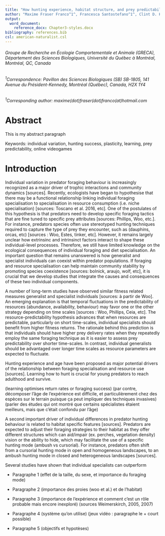 ```yaml
---
title: "How hunting experience, habitat structure, and prey predictability jointly shape individual specialisation in predator foraging mode in an online videogame"
author: "Maxime Fraser Franco^1^, Francesca Santostefano^1^, Clint D. Kelly^1^, Pierre-Olivier Montiglio^1^"
output: 
  word_document:
    reference_docx: Chapter3-styles.docx
bibliography: references.bib
csl: american-naturalist.csl
---
```

###### Groupe de Recherche en Écologie Comportementale et Animale (GRECA), Département des Sciences Biologiques, Université du Québec à Montréal, Montréal, QC, Canada
  
###### ^1^Correspondence: Pavillon des Sciences Biologiques (SB) SB-1805, 141 Avenue du Président-Kennedy, Montréal (Québec), Canada, H2X 1Y4

###### ^1^Corresponding author: maxime(dot)fraser(dot)franco(at)hotmail.com


\newpage
# Abstract {.unnumbered}
This is my abstract paragraph

Keywords: individual variation, hunting success, plasticity, learning, prey predictability, online videogames

\newpage
# Introduction {.unnumbered}

Individual variation in predator foraging behaviour is increasingly recognized as a major driver of trophic interactions and community dynamics [sources]. Recently, ecologists have began to hypothesise that there may be a functional relationship linking individual foraging specialisation to specialisation in resource consumption (i.e. niche specialisation) [sources: Toscano et al. 2016, etc]. One of the postulates of this hypothesis is that predators need to develop specific foraging tactics that are fine tuned to specific prey attributes [sources: Phillips, Woo, etc.]. For instance, predators species often use stereotyped hunting techniques required to capture the type of prey they encounter, such as (dauphins, orcas, etc) [sources : Woo, Estes, tinker, etc]. However, it remains largely unclear how extrinsinc and intrinsinct factors interact to shape these individual-level processes. Therefore, we still have limited knowledge on the ecological consequences of individual foraging and diet specialisation. An important question that remains unanswered is how generalist and specialist individuals can coexist within predator populations. If foraging and resource specialisation can help maintain community stability by promoting species coexistence [sources: bolnick, araujo, wolf, etc], it is crucial that we develop studies that integrate the causes and consequences of these two individual components.
 
A number of long-term studies have observed similar fitness related measures generalist and specialist individuals [sources: à partir de Woo]. An emerging explanation is that temporal fluctuations in the predictability of resources (abundance, availability, behaviour) may favor one or the other strategy depending on time scales [sources : Woo, Phillips, Ceia, etc]. The resource-predictability hypothesis advances that when resources are predictable, particularly on short time-scales, individual specialists should benefit from higher fitness returns. The rationale behind this prediction is that individuals should have higher prey delivery rates when they repeatedly employ the same foraging technique as it is easier to assess prey predictability over shorter time-scales. In contrast, individual generalists should be advantaged over longer time scales as resource parameters are expected to fluctuate.

Hunting experience and age have been proposed as major potential drivers of the relationship between foraging specialisation and resource use [sources]. Learning how to hunt is crucial for young predators to reach adulthood and survive. 

(learning optimises return rates or foraging success)
(par contre, décomposer l'âge de l'expérience est difficile, et particulièrement chez des espèces sur le terrain puisque ça peut impliquer des techniques invasives)
(parler des études qui ont montré que certains spécialistes étaient meilleurs, mais que c'était confondu par l'âge)

A second important driver of individual differences in predator hunting behaviour is related to habitat specific features [sources]. Predators are expected to adjust their foraging strategies to their habitat as they offer different structures which can aid/impair (ex. perches, vegetation density) vision or the ability to hide, which may facilitate the use of a specific hunting mode (ambush vs cursorial). For instance, predators often shift from a cursorial hunting mode in open and homogeneous landscapes, to an ambush hunting mode in closed and heterogeneous landscapes [sources].  


Several studies have shown that individual specialists can outperform

- Paragraphe 1 (effet de la taille, du sexe, et importance du foraging mode)

- Paragraphe 2 (importance des proies (woo et al.) et de l'habitat)

- Paragraphe 3 (importance de l'expérience et comment c'est un rôle probable mais encore inexploré) (sources Weimerskirch, 2005, 2007)

- Paragraphe 4 (système qu'on utilise) (jeux vidéo : paragraphe le + court possible)

- Paragraphe 5 (objectifs et hypotèses)

